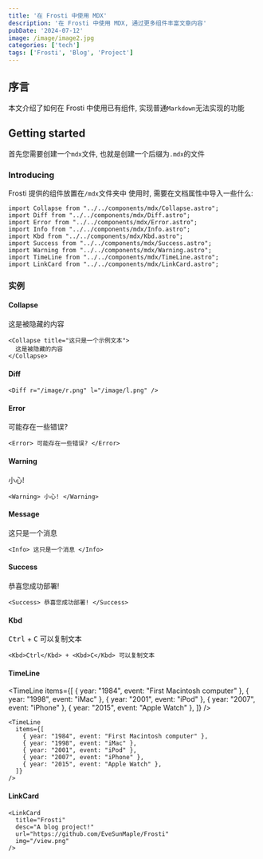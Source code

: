 ```yaml
---
title: '在 Frosti 中使用 MDX'
description: '在 Frosti 中使用 MDX, 通过更多组件丰富文章内容'
pubDate: '2024-07-12'
image: /image/image2.jpg
categories: ['tech']
tags: ['Frosti', 'Blog', 'Project']
---
```



## 序言

本文介绍了如何在 Frosti 中使用已有组件, 实现普通`Markdown`无法实现的功能

## Getting started

首先您需要创建一个`mdx`文件, 也就是创建一个后缀为`.mdx`的文件


### Introducing

Frosti 提供的组件放置在`/mdx`文件夹中
使用时, 需要在文档属性中导入一些什么:

```mdx
import Collapse from "../../components/mdx/Collapse.astro";
import Diff from "../../components/mdx/Diff.astro";
import Error from "../../components/mdx/Error.astro";
import Info from "../../components/mdx/Info.astro";
import Kbd from "../../components/mdx/Kbd.astro";
import Success from "../../components/mdx/Success.astro";
import Warning from "../../components/mdx/Warning.astro";
import TimeLine from "../../components/mdx/TimeLine.astro";
import LinkCard from "../../components/mdx/LinkCard.astro";
```

### 实例

#### Collapse

<Collapse title="这只是一个示例文本">
  这是被隐藏的内容
</Collapse>

```mdx
<Collapse title="这只是一个示例文本">
  这是被隐藏的内容
</Collapse>
```

#### Diff

<Diff r="https://dxyt-july-image.oss-cn-beijing.aliyuncs.com/20250318000512536.webp" l="https://dxyt-july-image.oss-cn-beijing.aliyuncs.com/20250318000603065.webp"></Diff>

```mdx
<Diff r="/image/r.png" l="/image/l.png" />
```

#### Error

<Error> 可能存在一些错误? </Error>

```mdx
<Error> 可能存在一些错误? </Error>
```

#### Warning

<Warning> 小心! </Warning>

```mdx
<Warning> 小心! </Warning>
```

#### Message

<Info> 这只是一个消息 </Info>

```mdx
<Info> 这只是一个消息 </Info>
```

#### Success

<Success> 恭喜您成功部署! </Success>

```mdx
<Success> 恭喜您成功部署! </Success>
```

#### Kbd

<Kbd>Ctrl</Kbd> + <Kbd>C</Kbd> 可以复制文本

```mdx
<Kbd>Ctrl</Kbd> + <Kbd>C</Kbd> 可以复制文本
```

#### TimeLine

<TimeLine
  items={[
    { year: "1984", event: "First Macintosh computer" },
    { year: "1998", event: "iMac" },
    { year: "2001", event: "iPod" },
    { year: "2007", event: "iPhone" },
    { year: "2015", event: "Apple Watch" },
  ]}
/>

```mdx
<TimeLine
  items={[
    { year: "1984", event: "First Macintosh computer" },
    { year: "1998", event: "iMac" },
    { year: "2001", event: "iPod" },
    { year: "2007", event: "iPhone" },
    { year: "2015", event: "Apple Watch" },
  ]}
/>
```

#### LinkCard

<LinkCard
  title="Frosti"
  desc="A blog project!"
  url="https://github.com/EveSunMaple/Frosti"
  img="/view.png"
/>

```mdx
<LinkCard
  title="Frosti"
  desc="A blog project!"
  url="https://github.com/EveSunMaple/Frosti"
  img="/view.png"
/>
```
